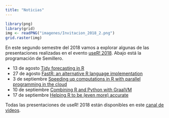 ```yaml
---
title: "Noticias"
---
```



```r
library(png)
library(grid)
img <- readPNG("imagenes/Invitacion_2018_2.png")
grid.raster(img)
```

En este segundo semestre del 2018 vamos a explorar algunas de las presentaciones realizadas en el evento [useR! 2018](https://user2018.r-project.org). Abajo está la programación de Semillero.

- 13 de agosto [Tidy forecasting in R](https://www.youtube.com/watch?v=MemnYSGeJ34)
- 27 de agosto [FastR: an alternative R language implementation](https://www.youtube.com/watch?v=E5Au2eWsU-A)
- 3 de septiembre [Speeding up computations in R with parallel programming in the cloud](https://www.youtube.com/watch?v=x7Kyp4cb7wk)
- 10 de septiembre [Combining R and Python with GraalVM](https://www.youtube.com/watch?v=ONNRWOTvtgw)
- 17 de septiembre [Helping R to be (even more) accurate](https://www.youtube.com/watch?v=3Bu7QUxzIbA)


Todas las presentaciones de useR! 2018 están disponibles en este [canal de videos](https://www.youtube.com/channel/UC_R5smHVXRYGhZYDJsnXTwg/videos).